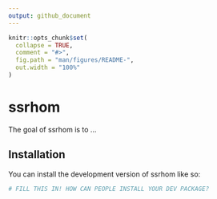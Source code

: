 ```yaml
---
output: github_document
---
```


<!-- README.md is generated from README.Rmd. Please edit that file -->

```r
knitr::opts_chunk$set(
  collapse = TRUE,
  comment = "#>",
  fig.path = "man/figures/README-",
  out.width = "100%"
)
```

# ssrhom

<!-- badges: start -->
<!-- badges: end -->

The goal of ssrhom is to ...

## Installation

You can install the development version of ssrhom like so:

``` r
# FILL THIS IN! HOW CAN PEOPLE INSTALL YOUR DEV PACKAGE?
```
